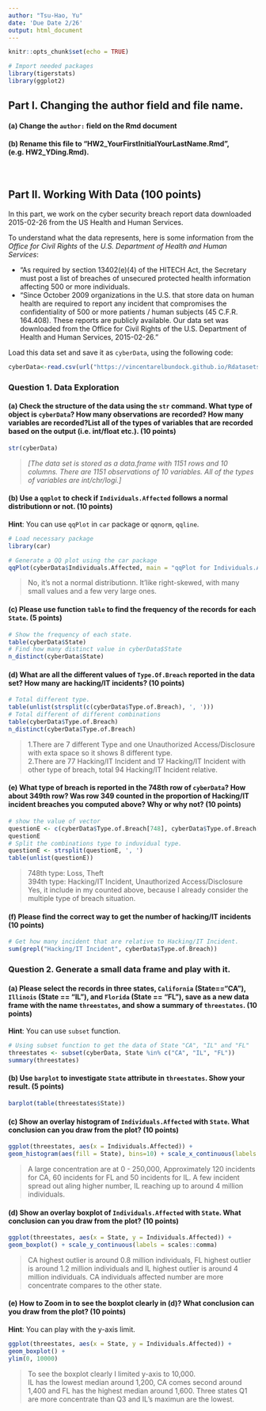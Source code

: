 ```yaml
---
author: "Tsu-Hao, Yu"
date: 'Due Date 2/26'
output: html_document
---
```


```r
knitr::opts_chunk$set(echo = TRUE)
```


```r
# Import needed packages
library(tigerstats)
library(ggplot2)
```



## Part I. Changing the author field and file name.

#### (a) Change the `author:` field on the Rmd document 

#### (b) Rename this file to "HW2_YourFirstInitialYourLastName.Rmd", (e.g. HW2_YDing.Rmd).

<br>

## Part II. Working With Data (100 points)

In this part, we work on the cyber security breach report data downloaded 2015-02-26 from the US Health and Human Services. 

To understand what the data represents, here is some information from the *Office for Civil Rights* of the  *U.S. Department of Health and Human Services*: 

* "As required by section 13402(e)(4) of the HITECH Act, the Secretary must post a list of breaches of unsecured protected health information affecting 500 or more individuals. 
* "Since October 2009 organizations in the U.S. that store data on human health are required to report any incident that compromises the confidentiality of 500 or more patients / human subjects (45 C.F.R. 164.408). These reports are publicly available. Our data  set  was downloaded from the Office for Civil Rights of the U.S. Department of Health and Human Services, 2015-02-26."  

Load this data set and save it as `cyberData`,  using the following code: 

```r
cyberData<-read.csv(url("https://vincentarelbundock.github.io/Rdatasets/csv/Ecdat/HHSCyberSecurityBreaches.csv"))
```

### Question 1. Data Exploration

#### (a) Check the structure of the data using the `str` command. What type of object is `cyberData`?  How many observations are recorded? How  many variables are recorded?List all  of  the types of  variables that are  recorded based on the output (i.e. int/float etc.). (10 points) 

```r
str(cyberData)
```

> *[The data set is stored as a data.frame with 1151 rows and 10 columns. There are  1151 observations of 10 variables.  All  of  the types of variables are int/chr/logi.]* 

#### (b) Use a `qqplot` to check if `Individuals.Affected` follows a normal distributionn or not. (10 points)

**Hint**: You can use `qqPlot` in `car` package or `qqnorm`, `qqline`.

```r
# Load necessary package
library(car)

# Generate a QQ plot using the car package
qqPlot(cyberData$Individuals.Affected, main = "qqPlot for Individuals.Affected")
```

> No, it's not a normal distributionn. It’like right-skewed, with many small values and a few very large ones.
  
#### (c) Please use function `table` to find the frequency of the records for each `State`. (5 points)

```r
# Show the frequency of each state.
table(cyberData$State)
# Find how many distinct value in cyberData$State
n_distinct(cyberData$State)
```


#### (d) What are all the different values of `Type.Of.Breach` reported in the data set? How many are hacking/IT incidents? (10 points)

```r
# Total different type.
table(unlist(strsplit(c(cyberData$Type.of.Breach), ', ')))
# Total different of different combinations
table(cyberData$Type.of.Breach)
n_distinct(cyberData$Type.of.Breach)
```

> 1.There are 7 different Type and one Unauthorized Access/Disclosure with exta space so it shows 8 different type.<br>
2.There are 77 Hacking/IT Incident and 17 Hacking/IT Incident with other type of breach, total 94 Hacking/IT Incident relative.

#### (e) What type of breach is reported in the 748th row of `cyberData`?  How about 349th row? Was row 349 counted in the proportion of Hacking/IT incident breaches you computed above? Why or why not?  (10 points)

```r
# show the value of vector
questionE <- c(cyberData$Type.of.Breach[748], cyberData$Type.of.Breach[349])
questionE
# Split the combinations type to induvidual type.
questionE <- strsplit(questionE, ', ')
table(unlist(questionE))
```

> 748th type: Loss, Theft <br>
394th type: Hacking/IT Incident, Unauthorized Access/Disclosure <br>
Yes, it include in my counted above, because I already consider the multiple type of breach situation.

#### (f) Please find the correct way to get the number of hacking/IT incidents  (10 points)

```r
# Get how many incident that are relative to Hacking/IT Incident.
sum(grepl("Hacking/IT Incident", cyberData$Type.of.Breach))
```

### Question 2. Generate a small data frame and play with it.

#### (a) Please select the records in three states, `California` (State=="CA"), `Illinois` (State == "IL"), and `Florida` (State == "FL"), save as a new data frame with the name `threestates`, and show a summary of `threestates`. (10 points)

**Hint**: You can use `subset` function.

```r
# Using subset function to get the data of State "CA", "IL" and "FL"
threestates <- subset(cyberData, State %in% c("CA", "IL", "FL"))
summary(threestates)
```



#### (b) Use `barplot` to investigate `State` attribute in `threestates`. Show your result. (5 points)

```r
barplot(table(threestates$State))
```



#### (c) Show an overlay histogram of `Individuals.Affected` with `State`. What conclusion can you draw from the plot? (10 points)


```r
ggplot(threestates, aes(x = Individuals.Affected)) +
geom_histogram(aes(fill = State), bins=10) + scale_x_continuous(labels = scales::comma)
```

> A large concentration are at 0 - 250,000, Approximately 120 incidents for CA, 60 incidents for FL and 50 incidents for IL. A few incident spread out aling higher number, IL reaching up to around 4 million individuals.

#### (d) Show an overlay boxplot of `Individuals.Affected` with `State`. What conclusion can you draw from the plot? (10 points)


```r
ggplot(threestates, aes(x = State, y = Individuals.Affected)) +
geom_boxplot() + scale_y_continuous(labels = scales::comma)
```

> CA highest outlier is around 0.8 million individuals, FL highest outlier is around 1.2 million individuals and IL highest outlier is around 4 million individuals. CA individuals affected number are more concentrate compares to the other state.


#### (e)  How to Zoom in to see the boxplot clearly in (d)? What conclusion can you draw from the plot? (10 points)
**Hint**: You can play with the y-axis limit.

```r
ggplot(threestates, aes(x = State, y = Individuals.Affected)) +
geom_boxplot() +
ylim(0, 10000)
```

> To see the boxplot clearly I limited y-axis to 10,000.<br>
IL has the lowest median around 1,200, CA comes second around 1,400 and FL has the highest median around 1,600. Three states Q1 are more concentrate than Q3 and IL's maximun are the lowest.

